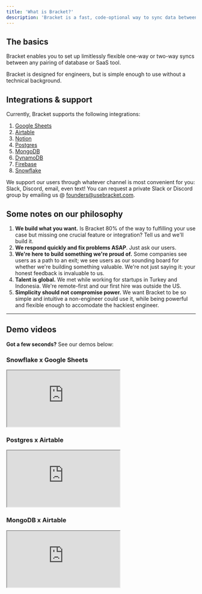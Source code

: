 ```yaml
---
title: 'What is Bracket?'
description: 'Bracket is a fast, code-optional way to sync data between databases, data warehouses, and SaaS tools.'
---
```


## The basics

Bracket enables you to set up limitlessly flexible one-way or two-way syncs between any pairing of database or SaaS tool.

Bracket is designed for engineers, but is simple enough to use without a technical background.

## Integrations & support

Currently, Bracket supports the following integrations:

1. [Google Sheets](/spreadsheet/gsheets)
2. [Airtable](/spreadsheet/airtable)
3. [Notion](/spreadsheet/notion)
4. [Postgres](/database/postgres)
5. [MongoDB](/database/mongodb)
6. [DynamoDB](/database/dynamodb)
7. [Firebase](/database/firebase)
8. [Snowflake](/database/snowflake)

We support our users through whatever channel is most convenient for you: Slack, Discord, email, even text! You can request a private Slack or Discord group by emailing us @ founders@usebracket.com.

## Some notes on our philosophy

1. **We build what you want.** Is Bracket 80% of the way to fulfilling your use case but missing one crucial feature or integration? Tell us and we'll build it.
2. **We respond quickly and fix problems ASAP**. Just ask our users. 
3. **We're here to build something we're proud of.** Some companies see users as a path to an exit; we see users as our sounding board for whether we're building something valuable. We're not just saying it: your honest feedback is invaluable to us.
4. **Talent is global.** We met while working for startups in Turkey and Indonesia. We're remote-first and our first hire was outside the US. 
5. **Simplicity should not compromise power.** We want Bracket to be so simple and intuitive a non-engineer could use it, while being powerful and flexible enough to accomodate the hackiest engineer.  

---

## Demo videos

**Got a few seconds?** See our demos below:

### Snowflake x Google Sheets

<Example resizable>
  <iframe
    class="w-full aspect-video rounded-lg shadow-lg"
    src="https://www.loom.com/embed/d253876247ce4e0b8636beec681f0e64"
  ></iframe>
</Example>


### Postgres x Airtable

<Example resizable>
  <iframe
    class="w-full aspect-video rounded-lg shadow-lg"
    src="https://www.loom.com/embed/a5b430ffe2a24256b8b21be124407a2d"
  ></iframe>
</Example>

### MongoDB x Airtable

<Example resizable>
  <iframe
    class="w-full aspect-video rounded-lg shadow-lg"
    src="https://www.loom.com/embed/e78825bf3d744ac8984c0f3e2af4ebcd"
  ></iframe>
</Example>

